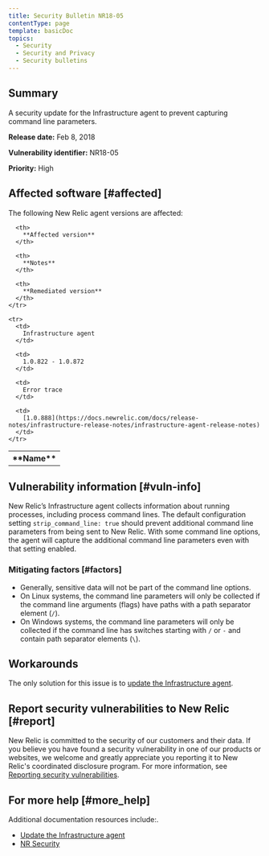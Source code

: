 ```yaml
---
title: Security Bulletin NR18-05
contentType: page
template: basicDoc
topics:
  - Security
  - Security and Privacy
  - Security bulletins
---
```


## Summary

A security update for the Infrastructure agent to prevent capturing command line parameters.

**Release date:** Feb 8, 2018

**Vulnerability identifier:** NR18-05

**Priority:** High

## Affected software [#affected]

The following New Relic agent versions are affected:

<Table>
  <tbody>
    <tr>
      <th>
        **Name**
      </th>

      <th>
        **Affected version**
      </th>

      <th>
        **Notes**
      </th>

      <th>
        **Remediated version**
      </th>
    </tr>

    <tr>
      <td>
        Infrastructure agent
      </td>

      <td>
        1.0.822 - 1.0.872
      </td>

      <td>
        Error trace
      </td>

      <td>
        [1.0.888](https://docs.newrelic.com/docs/release-notes/infrastructure-release-notes/infrastructure-agent-release-notes)
      </td>
    </tr>
  </tbody>
</Table>

## Vulnerability information [#vuln-info]

New Relic’s Infrastructure agent collects information about running processes, including process command lines. The default configuration setting `strip_command_line: true` should prevent additional command line parameters from being sent to New Relic. With some command line options, the agent will capture the additional command line parameters even with that setting enabled.

### Mitigating factors [#factors]

* Generally, sensitive data will not be part of the command line options.
* On Linux systems, the command line parameters will only be collected if the command line arguments (flags) have paths with a path separator element (`/`).
* On Windows systems, the command line parameters will only be collected if the command line has switches starting with `/` or `-` and contain path separator elements (`\`).

## Workarounds

The only solution for this issue is to [update the Infrastructure agent](https://docs.newrelic.com/docs/infrastructure/new-relic-infrastructure/installation/update-infrastructure-agent).

## Report security vulnerabilities to New Relic [#report]

New Relic is committed to the security of our customers and their data. If you believe you have found a security vulnerability in one of our products or websites, we welcome and greatly appreciate you reporting it to New Relic's coordinated disclosure program. For more information, see [Reporting security vulnerabilities](/docs/security/new-relic-security/data-privacy/reporting-security-vulnerabilities).

## For more help [#more_help]

Additional documentation resources include:.

* [Update the Infrastructure agent](https://docs.newrelic.com/docs/infrastructure/new-relic-infrastructure/installation/update-infrastructure-agent)
* [NR Security](https://newrelic.com/why-new-relic/security "Link opens in a new window.")
